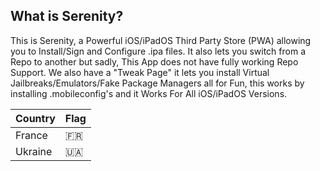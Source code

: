 

## What is Serenity?

This is Serenity, a Powerful iOS/iPadOS Third Party Store (PWA) allowing you to Install/Sign and Configure .ipa files. It also lets you switch from a Repo to another but sadly, This App does not have fully working Repo Support. We also have a "Tweak Page" it lets you install Virtual Jailbreaks/Emulators/Fake Package Managers all for Fun, this works by installing .mobileconfig's and it Works For All iOS/iPadOS Versions.

 
<Table>
  <thead>
    <Tr>
      <Th>Country</Th>
      <Th>Flag</Th>
    </Tr>
  </thead>
  <tbody>
    <Tr>
      <Td>France</Td>
      <Td>🇫🇷</Td>
    </Tr>
    <Tr>
      <Td>Ukraine</Td>
      <Td>🇺🇦</Td>
    </Tr>
  </tbody>
</Table>